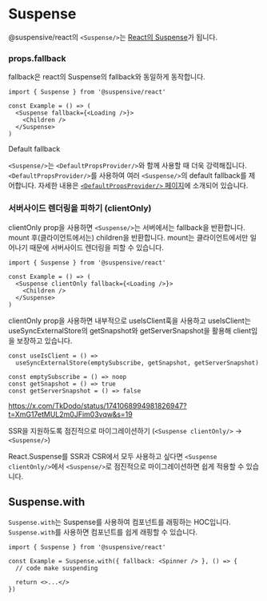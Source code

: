 
# Suspense

@suspensive/react의 `<Suspense/>`는 [React의 Suspense](https://react.dev/reference/react/Suspense)가 됩니다.

### props.fallback

fallback은 react의 Suspense의 fallback와 동일하게 동작합니다.

```tsx /Suspense/
import { Suspense } from '@suspensive/react'

const Example = () => (
  <Suspense fallback={<Loading />}>
    <Children />
  </Suspense>
)
```

<Callout>

Default fallback

`<Suspense/>`는 `<DefaultPropsProvider/>`와 함께 사용할 때 더욱 강력해집니다. `<DefaultPropsProvider/>`를 사용하여 여러 `<Suspense/>`의 default fallback를 제어합니다. 자세한 내용은 [`<DefaultPropsProvider/>` 페이지](/docs/react/DefaultPropsProvider)에 소개되어 있습니다.

</Callout>

### 서버사이드 렌더링을 피하기 (clientOnly)

clientOnly prop을 사용하면 `<Suspense/>`는 서버에서는 fallback을 반환합니다. mount 후(클라이언트에서는) children을 반환합니다. mount는 클라이언트에서만 일어나기 때문에 서버사이드 렌더링을 피할 수 있습니다.

```tsx /clientOnly/
import { Suspense } from '@suspensive/react'

const Example = () => (
  <Suspense clientOnly fallback={<Loading />}>
    <Children />
  </Suspense>
)
```

clientOnly prop을 사용하면 내부적으로 useIsClient훅을 사용하고 useIsClient는 useSyncExternalStore의 getSnapshot와 getServerSnapshot을 활용해 client임을 보장하고 있습니다.

```tsx /useIsClient/
const useIsClient = () =>
  useSyncExternalStore(emptySubscribe, getSnapshot, getServerSnapshot)

const emptySubscribe = () => noop
const getSnapshot = () => true
const getServerSnapshot = () => false
```

https://x.com/TkDodo/status/1741068994981826947?t=XmG17etMUL2m0JFim03vqw&s=19

<Callout type='info'>

SSR을 지원하도록 점진적으로 마이그레이션하기 (`<Suspense clientOnly/>` -> `<Suspense/>`)

React.Suspense를 SSR과 CSR에서 모두 사용하고 싶다면 `<Suspense clientOnly/>`에서 `<Suspense/>`로 점진적으로 마이그레이션하면 쉽게 적용할 수 있습니다.

</Callout>

## Suspense.with

`Suspense.with`는 Suspense를 사용하여 컴포넌트를 래핑하는 HOC입니다.
`Suspense.with`를 사용하면 컴포넌트를 쉽게 래핑할 수 있습니다.

```tsx /Suspense.with/
import { Suspense } from '@suspensive/react'

const Example = Suspense.with({ fallback: <Spinner /> }, () => {
  // code make suspending

  return <>...</>
})
```
